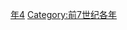 {{Catnav|頁面分類|历史|歷史時代|年|前7世纪各年}}

{{catmore}}

[[Category:前650年代|年4]]
[[Category:前7世纪各年|Category:前7世纪各年]]